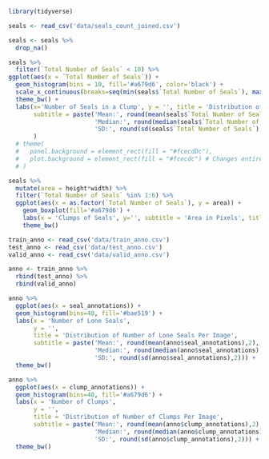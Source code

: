 ```{r}
library(tidyverse)
```

```{r}
seals <- read_csv('data/seals_count_joined.csv')

seals <- seals %>%
  drop_na()
```

```{r}
seals %>%
  filter(`Total Number of Seals` < 10) %>%
ggplot(aes(x = `Total Number of Seals`)) +
  geom_histogram(bins = 10, fill='#a679d6', color='black') +
  scale_x_continuous(breaks=seq(min(seals$`Total Number of Seals`), max(seals$`Total Number of Seals`), by=1)) +
  theme_bw() +
  labs(x='Number of Seals in a Clump', y = '', title = 'Distribution of Clump Sizes', 
       subtitle = paste('Mean:', round(mean(seals$`Total Number of Seals`),2), '|', 
                        'Median:', round(median(seals$`Total Number of Seals`),2), '|',
                        'SD:', round(sd(seals$`Total Number of Seals`),2))
       ) 
  # theme(
  #   panel.background = element_rect(fill = "#fcecdDc"),
  #   plot.background = element_rect(fill = "#fcecdc") # Changes entire plot background
  # )
```

```{r}
seals %>%
  mutate(area = height*width) %>%
  filter(`Total Number of Seals` %in% 1:6) %>%
  ggplot(aes(x = as.factor(`Total Number of Seals`), y = area)) +
    geom_boxplot(fill='#a679d6') +
    labs(x = 'Clumps of Seals', y='', subtitle = 'Area in Pixels', title = 'Boxplots of Areas per Clump Size') +
    theme_bw() 
```

```{r}
train_anno <- read_csv('data/train_anno.csv')
test_anno <- read_csv('data/test_anno.csv')
valid_anno <- read_csv('data/valid_anno.csv')
```

```{r}
anno <- train_anno %>% 
  rbind(test_anno) %>%
  rbind(valid_anno)
```

```{r}
anno %>%
  ggplot(aes(x = seal_annotations)) +
  geom_histogram(bins=40, fill='#bae519') +
  labs(x = 'Number of Lone Seals', 
       y = '', 
       title = 'Distribution of Number of Lone Seals Per Image', 
       subtitle = paste('Mean:', round(mean(anno$seal_annotations),2), '|', 
                        'Median:', round(median(anno$seal_annotations),2), '|',
                        'SD:', round(sd(anno$seal_annotations),2))) +
  theme_bw() 
```

```{r}
anno %>%
  ggplot(aes(x = clump_annotations)) +
  geom_histogram(bins=40, fill='#a679d6') +
  labs(x = 'Number of Clumps', 
       y = '', 
       title = 'Distribution of Number of Clumps Per Image', 
       subtitle = paste('Mean:', round(mean(anno$clump_annotations),2), '|', 
                        'Median:', round(median(anno$clump_annotations),2), '|',
                        'SD:', round(sd(anno$clump_annotations),2))) +
  theme_bw() 
```

